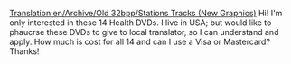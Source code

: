 [[Translation:en/Archive/Old 32bpp/Stations Tracks (New Graphics)]]
Hi! I'm only interested in these 14 Health DVDs. I live in USA; but would like to phaucrse these DVDs to give to local translator, so I can understand and apply. How much is cost for all 14 and can I use a Visa or Mastercard? Thanks!